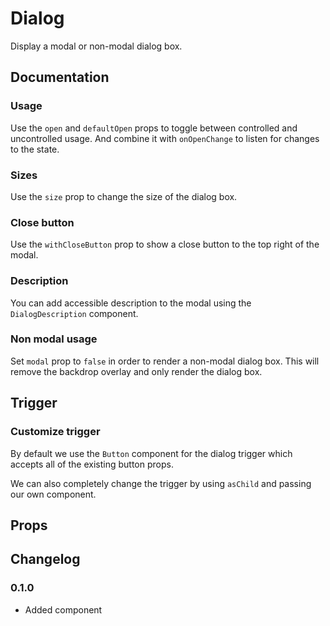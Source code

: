# Dialog

Display a modal or non-modal dialog box.

## Documentation

### Usage

Use the `open` and `defaultOpen` props to toggle between controlled and uncontrolled usage. And combine it with `onOpenChange` to listen for changes to the state.

<ax-demo name="dialog/usage" />

### Sizes

Use the `size` prop to change the size of the dialog box.

<ax-demo meta="/size={size}/" name="dialog/size-usage" />

### Close button

Use the `withCloseButton` prop to show a close button to the top right of the modal.

<ax-demo meta="/withCloseButton/" name="dialog/close-usage" />

### Description

You can add accessible description to the modal using the `DialogDescription` component.

<ax-demo meta="/DialogDescription/" name="dialog/description-usage" />

### Non modal usage

Set `modal` prop to `false` in order to render a non-modal dialog box. This will remove the backdrop overlay and only render the dialog box.

<ax-demo meta="/modal={modal}/" name="dialog/modal-usage" />

## Trigger

### Customize trigger

By default we use the `Button` component for the dialog trigger which accepts all of the existing button props.

We can also completely change the trigger by using `asChild` and passing our own component.

<ax-demo name="dialog/trigger-usage" />

## Props

<ax-props-table component="Dialog" extends={false} />

<ax-props-table component="DialogTrigger" extends="Button" />

<ax-props-table component="DialogContent" />

<ax-props-table component="DialogTitle" />

<ax-props-table component="DialogDescription" />

<ax-props-table component="DialogBody" />

<ax-props-table component="DialogFooter" />

<ax-props-table component="DialogClose" extends="Button" />

## Changelog

### 0.1.0

- Added component
